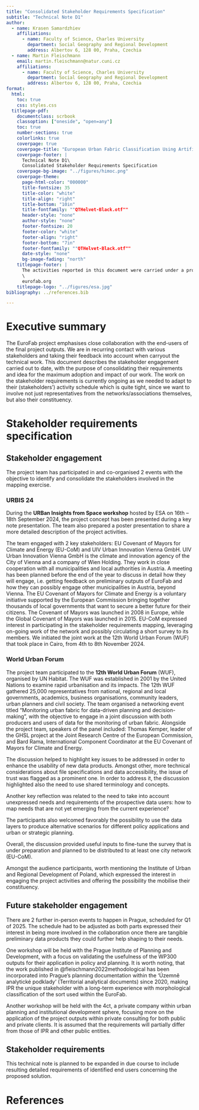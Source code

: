 ```yaml
---
title: "Consolidated Stakeholder Requirements Specification"
subtitle: "Technical Note D1"
author:
  - name: Krasen Samardzhiev
    affiliations:
      - name: Faculty of Science, Charles University
        department: Social Geography and Regional Development
        address: Albertov 6, 128 00, Praha, Czechia
  - name: Martin Fleischmann
    email: martin.fleischmann@natur.cuni.cz
    affiliations:
      - name: Faculty of Science, Charles University
        department: Social Geography and Regional Development
        address: Albertov 6, 128 00, Praha, Czechia
format:
  html:
    toc: true
    css: styles.css
  titlepage-pdf:
    documentclass: scrbook
    classoption: ["oneside", "open=any"]
    toc: true
    number-sections: true
    colorlinks: true
    coverpage: true
    coverpage-title: "European Urban Fabric Classification Using Artificial Intelligence"
    coverpage-footer: |
      Technical Note D1\
      Consolidated Stakeholder Requirements Specification
    coverpage-bg-image: "../figures/himoc.png"
    coverpage-theme:
      page-html-color: "000000"
      title-fontsize: 35
      title-color: "white"
      title-align: "right"
      title-bottom: "10in"
      title-fontfamily: ""QTHelvet-Black.otf""
      header-style: "none"
      author-style: "none"
      footer-fontsize: 20
      footer-color: "white"
      footer-align: "right"
      footer-bottom: "7in"
      footer-fontfamily: ""QTHelvet-Black.otf""
      date-style: "none"
      bg-image-fading: "north"
    titlepage-footer: |
      The activities reported in this document were carried under a programme of, and funded by, the European Space Agency. View expressed in the publication can in no way be taken to reflect the official opinion of the European Space Agency. \
      \
      eurofab.org
    titlepage-logo: "../figures/esa.jpg"
bibliography: ../references.bib

---
```


# Executive summary

The EuroFab project emphasises close collaboration with the end-users of the final project outputs. We are in recurring contact with various stakeholders and taking their feedback into account when carryout the technical work. This document describes the stakeholder engagement carried out to date, with the purpose of consolidating their requirements and idea for the maximum adoption and impact of our work. The work on the stakeholder requirements is currently ongoing as we needed to adapt to their (stakeholders’) activity schedule which is quite tight, since we want to involve not just representatives from the networks/associations themselves, but also their constituency.

# Stakeholder requirements specification

## Stakeholder engagement
The project team has participated in and co-organised 2 events with the objective to identify and consolidate the stakeholders involved in the mapping exercise.

### URBIS 24

During the **URBan Insights from Space workshop** hosted by ESA on 16th – 18th September 2024, the project concept has been presented during a key note presentation. The team also prepared a poster presentation to share a more detailed description of the project activities.

The team engaged with 2 key stakeholders: EU Covenant of Mayors for Climate and Energy (EU-CoM) and UIV Urban Innovation Vienna GmbH. UIV Urban Innovation Vienna GmbH is the climate and innovation agency of the City of Vienna and a company of Wien Holding. They work in close cooperation with all municipalities and local authorities in Austria. A meeting has been planned before the end of the year to discuss in detail how they will engage, i.e. getting feedback on preliminary outputs of EuroFab and how they can possibly engage other municipalities in Austria, beyond Vienna. The EU Covenant of Mayors for Climate and Energy is a voluntary initiative supported by the European Commission bringing together thousands of local governments that want to secure a better future for their citizens. The Covenant of Mayors was launched in 2008 in Europe, while the Global Covenant of Mayors was launched in 2015. EU-CoM expressed interest in participating in the stakeholder requirements mapping, leveraging on-going work of the network and possibly circulating a short survey to its members. We initiated the joint work at the 12th World Urban Forum (WUF) that took place in Cairo, from 4th to 8th November 2024.

### World Urban Forum

The project team participated to the **12th World Urban Forum** (WUF), organised by UN Habitat. The WUF was established in 2001 by the United Nations to examine rapid urbanisation and its impacts. The 12th WUF gathered 25,000 representatives from national, regional and local governments, academics, business organisations, community leaders, urban planners and civil society. The team organised a networking event titled “Monitoring urban fabric for data-driven planning and decision-making”, with the objective to engage in a joint discussion with both producers and users of data for the monitoring of urban fabric. Alongside the project team, speakers of the panel included: Thomas Kemper, leader of the GHSL project at the Joint Research Centre of the European Commission, and Bard Rama, International Component Coordinator at the EU Covenant of Mayors for Climate and Energy.

The discussion helped to highlight key issues to be addressed in order to enhance the usability of new data products. Amongst other, more technical considerations about file specifications and data accessibility, the issue of trust was flagged as a prominent one. In order to address it, the discussion highlighted also the need to use shared terminology and concepts.

Another key reflection was related to the need to take into account unexpressed needs and requirements of the prospective data users: how to map needs that are not yet emerging from the current experience?

The participants also welcomed favorably the possibility to use the data layers to produce alternative scenarios for different policy applications and urban or strategic planning.

Overall, the discussion provided useful inputs to fine-tune the survey that is under preparation and planned to be distributed to at least one city network (EU-CoM).

Amongst the audience participants, worth mentioning the Institute of Urban and Regional Development of Poland, which expressed the interest in engaging the project activities and offering the possibility the mobilise their constituency.

## Future stakeholder engagement

There are 2 further in-person events to happen in Prague, scheduled for Q1 of 2025. The schedule had to be adjusted as both parts expressed their interest in being more involved in the collaboration once there are tangible preliminary data products they could further help shaping to their needs.

One workshop will be held with the Prague Institute of Planning and Development, with a focus on validating the usefulness of the WP300 outputs for their application in policy and planning. It is worth noting, that the work published in @fleischmann2022methodological has been incorporated into Prague's planning documentation within the 'Územně analytické podklady' (Territorial analytical documents) since 2020, making IPR the unique stakeholder with a long-term experience with morphological classification of the sort used within the EuroFab.

Another workshop will be held with the 4ct, a private company within urban planning and institutional development sphere, focusing more on the application of the project outputs within private consulting for both public and private clients. It is assumed that the requirements will partially differ from those of IPR and other public entities.

## Stakeholder requirements

This technical note is planned to be expanded in due course to include resulting detailed requirements of identified end users concerning the
proposed solution.

# References {.unnumbered}